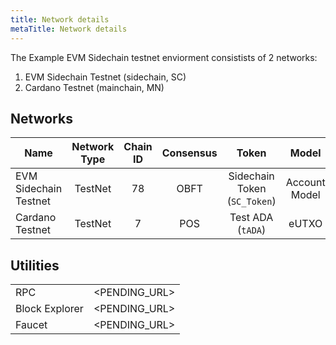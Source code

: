 ```yaml
---
title: Network details
metaTitle: Network details
---
```


The Example EVM Sidechain testnet enviorment consistists of 2 networks:

1. EVM Sidechain Testnet (sidechain, SC)
2. Cardano Testnet (mainchain, MN)

## Networks

| Name | Network Type | Chain ID  | Consensus | Token | Model
| --- | :---: | :---: | :---: | :---: | :---: |
| EVM Sidechain Testnet | TestNet | 78 | OBFT | Sidechain Token (`SC_Token`) | Account Model |
| Cardano Testnet | TestNet | 7 | POS | Test ADA (`tADA`) | eUTXO |

## Utilities

|  |  | 
| --- | :---: |
| RPC | <PENDING_URL> |
| Block Explorer | <PENDING_URL>   |
| Faucet | <PENDING_URL>   |
